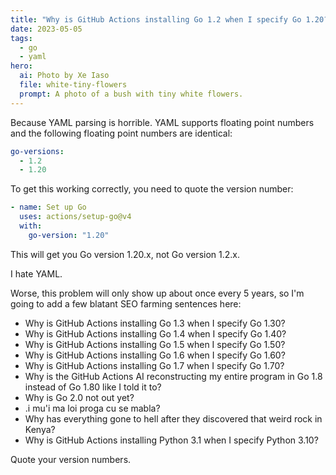```yaml
---
title: "Why is GitHub Actions installing Go 1.2 when I specify Go 1.20?"
date: 2023-05-05
tags:
  - go
  - yaml
hero:
  ai: Photo by Xe Iaso
  file: white-tiny-flowers
  prompt: A photo of a bush with tiny white flowers.
---
```


Because YAML parsing is horrible. YAML supports floating point numbers
and the following floating point numbers are identical:

```yaml
go-versions:
  - 1.2
  - 1.20
```

To get this working correctly, you need to quote the version number:

```yaml
- name: Set up Go
  uses: actions/setup-go@v4
  with:
    go-version: "1.20"
```

This will get you Go version 1.20.x, not Go version 1.2.x.

<XeblogConv standalone name="Cadey" mood="coffee">
  I hate YAML.
</XeblogConv>

Worse, this problem will only show up about once every 5 years, so I'm
going to add a few blatant SEO farming sentences here:

- Why is GitHub Actions installing Go 1.3 when I specify Go 1.30?
- Why is GitHub Actions installing Go 1.4 when I specify Go 1.40?
- Why is GitHub Actions installing Go 1.5 when I specify Go 1.50?
- Why is GitHub Actions installing Go 1.6 when I specify Go 1.60?
- Why is GitHub Actions installing Go 1.7 when I specify Go 1.70?
- Why is the GitHub Actions AI reconstructing my entire program in Go
  1.8 instead of Go 1.80 like I told it to?
- Why is Go 2.0 not out yet?
- .i mu'i ma loi proga cu se mabla?
- Why has everything gone to hell after they discovered that weird
  rock in Kenya?
- Why is GitHub Actions installing Python 3.1 when I specify Python
  3.10?

Quote your version numbers.
